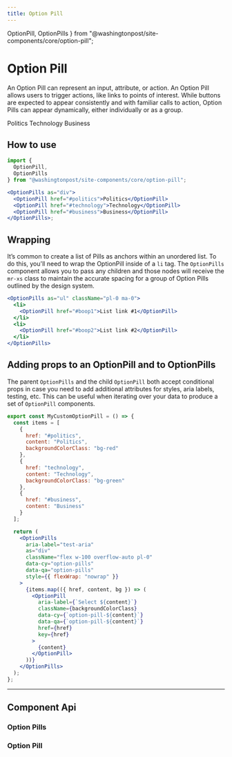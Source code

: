 ```yaml
--- 
title: Option Pill 
---
```

 

  OptionPill,
  OptionPills
} from "@washingtonpost/site-components/core/option-pill";

# Option Pill

<!-- Description of component -->
<p className="font-xs font-light font--subhead">
An Option Pill can represent an input, attribute, or action. An Option Pill 
allows users to trigger actions, like links to points of interest. While 
buttons are expected to appear consistently and with familiar calls to action, 
Option Pills can appear dynamically, either individually or as a group.
</p>


<!-- Live Example of component import live component above-->

<Container className="pa-sm">
    <OptionPills as="div">
        <OptionPill href="#politics">Politics</OptionPill>
        <OptionPill href="#technology">Technology</OptionPill>
        <OptionPill href="#business">Business</OptionPill>
    </OptionPills>
</Container>

<Tabs isDesignDoc={false} relatedUrl="design/uncategorized/option-pill"/>


## How to use

```jsx
import {
  OptionPill,
  OptionPills
} from "@washingtonpost/site-components/core/option-pill";

<OptionPills as="div">
  <OptionPill href="#politics">Politics</OptionPill>
  <OptionPill href="#technology">Technology</OptionPill>
  <OptionPill href="#business">Business</OptionPill>
</OptionPills>;
```

## Wrapping

It’s common to create a list of Pills as anchors within an unordered list. To do this, you'll need to wrap the OptionPill inside of a `li` tag. The `OptionPills` component allows you to pass any children and those nodes will receive the `mr-xs` class to maintain the accurate spacing for a group of Option Pills outlined by the design system.

```jsx
<OptionPills as="ul" className="pl-0 ma-0">
  <li>
    <OptionPill href="#boop1">List link #1</OptionPill>
  </li>
  <li>
    <OptionPill href="#boop2">List link #2</OptionPill>
  </li>
</OptionPills>
```

## Adding props to an OptionPill and to OptionPills

The parent `OptionPills` and the child `OptionPill` both accept conditional props in case you need to add additional attributes for styles, aria labels, testing, etc. This can be useful when iterating over your data to produce a set of `OptionPill` components.

```jsx
export const MyCustomOptionPill = () => {
  const items = [
    {
      href: "#politics",
      content: "Politics",
      backgroundColorClass: "bg-red"
    },
    {
      href: "technology",
      content: "Technology",
      backgroundColorClass: "bg-green"
    },
    {
      href: "#business",
      content: "Business"
    }
  ];

  return (
    <OptionPills
      aria-label="test-aria"
      as="div"
      className="flex w-100 overflow-auto pl-0"
      data-cy="option-pills"
      data-qa="option-pills"
      style={{ flexWrap: "nowrap" }}
    >
      {items.map(({ href, content, bg }) => (
        <OptionPill
          aria-label={`Select ${content}`}
          className={backgroundColorClass}
          data-cy={`option-pill-${content}`}
          data-qa={`option-pill-${content}`}
          href={href}
          key={href}
        >
          {content}
        </OptionPill>
      ))}
    </OptionPills>
  );
};
```

---
## Component Api

### Option Pills
<div className="mb-lg">
<ApiTable componentName="optionpills"/>
</div>

### Option Pill

<div className="mb-lg">
<ApiTable componentName="optionpill"/>
</div>